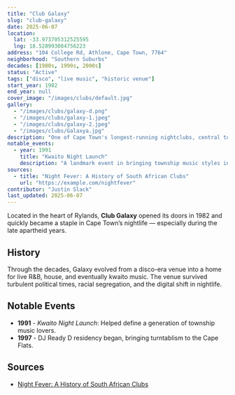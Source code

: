 ```yaml
---
title: "Club Galaxy"
slug: "club-galaxy"
date: 2025-06-07
location: 
  lat: -33.973705312525595
  lng: 18.528993084756223
address: "104 College Rd, Athlone, Cape Town, 7764"
neighborhood: "Southern Suburbs"
decades: [1980s, 1990s, 2000s]
status: "Active"
tags: ["disco", "live music", "historic venue"]
start_year: 1982
end_year: null
cover_image: "/images/clubs/default.jpg"
gallery:
  - "/images/clubs/galaxy-d.png"
  - "/images/clubs/galaxy-1.jpeg"
  - "/images/clubs/galaxy-2.jpeg"
  - "/images/clubs/Galaxya.jpg"
description: "One of Cape Town's longest-running nightclubs, central to the Coloured community's nightlife in the 1980s and 1990s."
notable_events:
  - year: 1991
    title: "Kwaito Night Launch"
    description: "A landmark event in bringing township music styles into the mainstream."
sources:
  - title: "Night Fever: A History of South African Clubs"
    url: "https://example.com/nightfever"
contributor: "Justin Slack"
last_updated: 2025-06-07
---
```


Located in the heart of Rylands, **Club Galaxy** opened its doors in 1982 and quickly became a staple in Cape Town’s nightlife — especially during the late apartheid years.

## History

Through the decades, Galaxy evolved from a disco-era venue into a home for live R&B, house, and eventually kwaito music. The venue survived turbulent political times, racial segregation, and the digital shift in nightlife.

## Notable Events

- **1991** - *Kwaito Night Launch*: Helped define a generation of township music lovers.
- **1997** - DJ Ready D residency began, bringing turntablism to the Cape Flats.



## Sources

- [Night Fever: A History of South African Clubs](https://example.com/nightfever)


